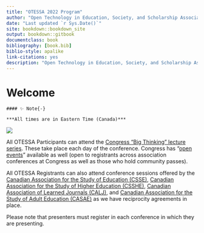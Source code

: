 ```yaml
--- 
title: "OTESSA 2022 Program"
author: "Open Technology in Education, Society, and Scholarship Association"
date: "Last updated `r Sys.Date()`"
site: bookdown::bookdown_site
output: bookdown::gitbook
documentclass: book
bibliography: [book.bib]
biblio-style: apalike
link-citations: yes
description: "Open Technology in Education, Society, and Scholarship Association"
---
```


# Welcome {-}

```block

#### ✨ Note{-}

***All times are in Eastern Time (Canada)***
```

![](assets/media/image2.jpeg)

All OTESSA Participants can attend the [Congress “Big Thinking” lecture series](https://www.federationhss.ca/en/congress/congress-2022/open-programming). These take place each day of the conference. Congress has “[open events](https://www.federationhss.ca/en/congress/congress-2022/calendar-open-events)” available as well (open to registrants across association conferences at Congress as well as those who hold community passes).

All OTESSA Registrants can also attend conference sessions offered by the [Canadian Association for the Study of Education (CSSE)](https://csse-scee.ca/), [Canadian Association for the Study of Higher Education (CSSHE)](https://csshe-scees.ca/), [Canadian Association of Learned Journals (CALJ)](https://www.calj-acrs.ca/), and [Canadian Association for the Study of Adult Education (CASAE)](https://www.casae-aceea.ca/) as we have reciprocity agreements in place. 

Please note that presenters must register in each conference in which they are presenting. 
